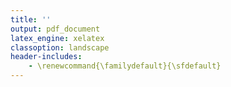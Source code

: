 ```yaml
---
title: ''
output: pdf_document
latex_engine: xelatex
classoption: landscape
header-includes:
    - \renewcommand{\familydefault}{\sfdefault}
---
```



\begin{center}
{\Huge\bf Certificate of Attendance} \\
\vfill
{\Huge\bf <<name>>} \\
\vfill
{\Huge\it Bioconductor Conference 2021}
\bigskip \\
\includegraphics[height=4cm]{../BioC20th.png}
\includegraphics[height=4cm]{../BioC2021.png}
\bigskip \\
{\Large \it  4 - 6 August 2021}
\bigskip \\
\end{center}

\vfill
